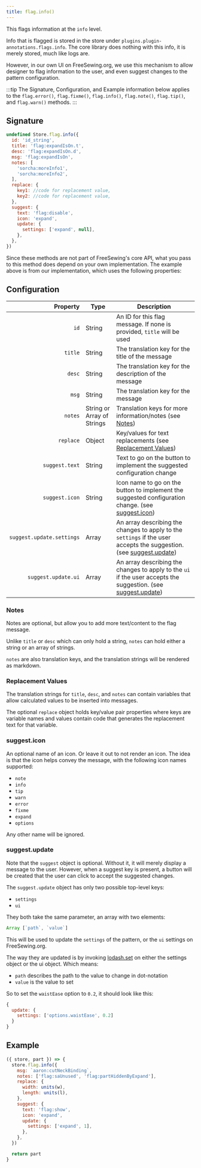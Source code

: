 ```yaml
---
title: flag.info()
---
```


This flags information at the `info` level.

Info that is flagged is stored in the store under `plugins.plugin-annotations.flags.info`.
The core library does nothing with this info, it is merely stored, much like logs are.

However, in our own UI on FreeSewing.org, we use this mechanism to allow
designer to flag information to the user, and even suggest changes to the
pattern configuration.

:::tip
The Signature, Configuration, and Example information below applies to the
`flag.error()`, `flag.fixme()`, `flag.info()`, `flag.note()`,
`flag.tip()`, and `flag.warn()` methods.
:::

## Signature

```js
undefined Store.flag.info({
  id: 'id_string',
  title: 'flag:expandIsOn.t',
  desc: 'flag:expandIsOn.d',
  msg: 'flag:expandIsOn',
  notes: [
    'sorcha:moreInfo1',
    'sorcha:moreInfo2',
  ],
  replace: {
    key1: //code for replacement value,
    key2: //code for replacement value,
  },
  suggest: {
    text: 'flag:disable',
    icon: 'expand',
    update: {
      settings: ['expand', null],
    },
  },
})
```

Since these methods are not part of FreeSewing's core API, what you pass to this method does depend on your own implementation.
The example above is from our implementation, which uses the following properties:

## Configuration

|                  Property | Type                       | Description                                                                                                                           |
| ------------------------: | -------------------------- | ------------------------------------------------------------------------------------------------------------------------------------- |
|                      `id` | String                     | An ID for this flag message. If none is provided, `title` will be used                                                                |
|                   `title` | String                     | The translation key for the title of the message                                                                                      |
|                    `desc` | String                     | The translation key for the description of the message                                                                                |
|                     `msg` | String                     | The translation key for the message                                                                                                   |
|                   `notes` | String or Array of Strings | Translation keys for more information/notes (see [Notes](#notes))                                                                     |
|                 `replace` | Object                     | Key/values for text replacements (see [Replacement Values](#replacement-values))                                                      |
|            `suggest.text` | String                     | Text to go on the button to implement the suggested configuration change                                                              |
|            `suggest.icon` | String                     | Icon name to go on the button to implement the suggested configuration change. (see [suggest.icon](#suggesticon))                     |
| `suggest.update.settings` | Array                      | An array describing the changes to apply to the `settings` if the user accepts the suggestion. (see [suggest.update](#suggestupdate)) |
|       `suggest.update.ui` | Array                      | An array describing the changes to apply to the `ui` if the user accepts the suggestion. (see [suggest.update](#suggestupdate))       |

### Notes

Notes are optional, but allow you to add more text/content to the flag message.

Unlike `title` or `desc` which can only hold a string, `notes` can hold either a string or an array of strings.

`notes` are also translation keys, and the translation strings will be
rendered as markdown.

### Replacement Values

The translation strings for `title`, `desc`, and `notes` can contain
variables that allow calculated values to be inserted into messages.

The optional `replace` object holds key/value pair properties where
keys are variable names and values contain code that generates
the replacement text for that variable.

### suggest.icon

An optional name of an icon. Or leave it out to not render an icon.
The idea is that the icon helps convey the message, with the following icon names supported:

- `note`
- `info`
- `tip`
- `warn`
- `error`
- `fixme`
- `expand`
- `options`

Any other name will be ignored.

### suggest.update

Note that the `suggest` object is optional. Without it, it will merely display a message to the user.
However, when a suggest key is present, a button will be created that the user can click to accept the suggested changes.

The `suggest.update` object has only two possible top-level keys:

- `settings`
- `ui`

They both take the same parameter, an array with two elements:

```mjs
Array [`path`, `value`]
```

This will be used to update the `settings` of the pattern, or the `ui` settings on FreeSewing.org.

The way they are updated is by invoking [lodash.set](https://lodash.com/docs/4.17.15#set) on either the settings object or the ui object.
Which means:

- `path` describes the path to the value to change in dot-notation
- `value` is the value to set

So to set the `waistEase` option to `0.2`, it should look like this:

```mjs
{
  update: {
    settings: ['options.waistEase', 0.2]
  }
}
```

## Example

```js
({ store, part }) => {
  store.flag.info({
    msg: `aaron:cutNeckBinding`,
    notes: ['flag:saUnused', 'flag:partHiddenByExpand'],
    replace: {
      width: units(w),
      length: units(l),
    },
    suggest: {
      text: 'flag:show',
      icon: 'expand',
      update: {
        settings: ['expand', 1],
      },
    },
  })

  return part
}
```
